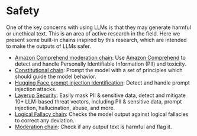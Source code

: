 # Safety

One of the key concerns with using LLMs is that they may generate harmful or unethical text. This is an area of active research in the field. Here we present some built-in chains inspired by this research, which are intended to make the outputs of LLMs safer.

- [Amazon Comprehend moderation chain](/docs/guides/safety/amazon_comprehend_chain): Use [Amazon Comprehend](https://aws.amazon.com/comprehend/) to detect and handle Personally Identifiable Information (PII) and toxicity.
- [Constitutional chain](/docs/guides/safety/constitutional_chain): Prompt the model with a set of principles which should guide the model behavior.
- [Hugging Face prompt injection identification](/docs/guides/safety/hugging_face_prompt_injection): Detect and handle prompt injection attacks. 
- [Layerup Security](/docs/guides/safety/layerup_security): Easily mask PII & sensitive data, detect and mitigate 10+ LLM-based threat vectors, including PII & sensitive data, prompt injection, hallucination, abuse, and more.
- [Logical Fallacy chain](/docs/guides/safety/logical_fallacy_chain): Checks the model output against logical fallacies to correct any deviation.
- [Moderation chain](/docs/guides/safety/moderation): Check if any output text is harmful and flag it.
